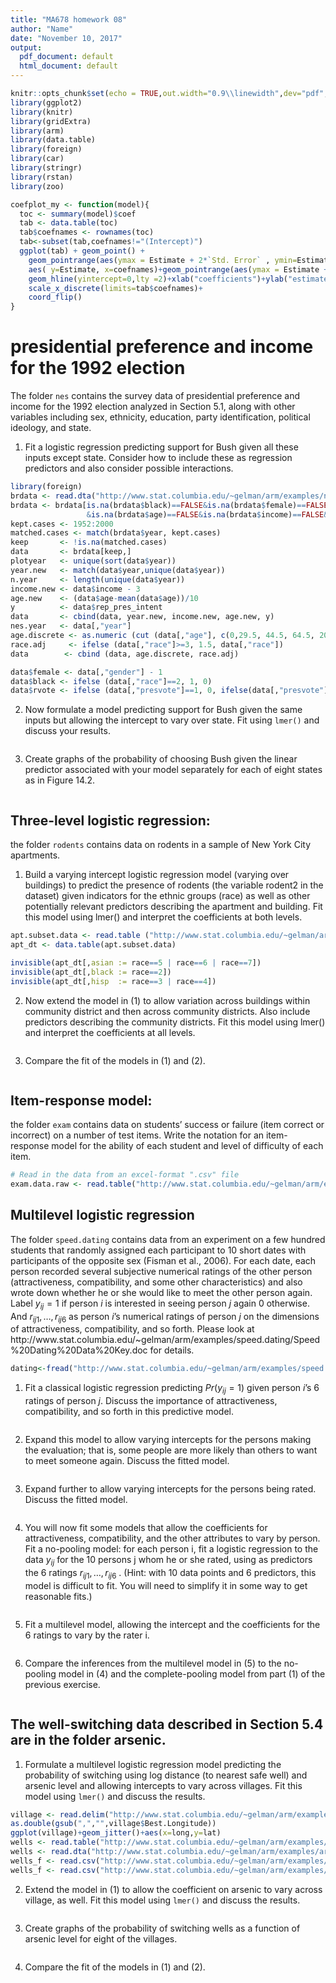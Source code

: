 ```yaml
---
title: "MA678 homework 08"
author: "Name"
date: "November 10, 2017"
output:
  pdf_document: default
  html_document: default
---
```


```r
knitr::opts_chunk$set(echo = TRUE,out.width="0.9\\linewidth",dev="pdf",fig.align  = 'center')
library(ggplot2)
library(knitr)
library(gridExtra)
library(arm)
library(data.table)
library(foreign)
library(car)
library(stringr)
library(rstan)
library(zoo)

coefplot_my <- function(model){
  toc <- summary(model)$coef
  tab <- data.table(toc)
  tab$coefnames <- rownames(toc)
  tab<-subset(tab,coefnames!="(Intercept)")
  ggplot(tab) + geom_point() + 
    geom_pointrange(aes(ymax = Estimate + 2*`Std. Error` , ymin=Estimate - 2*`Std. Error`),lwd=0.2)+
    aes( y=Estimate, x=coefnames)+geom_pointrange(aes(ymax = Estimate + `Std. Error` , ymin=Estimate - `Std. Error`))+
    geom_hline(yintercept=0,lty	=2)+xlab("coefficients")+ylab("estimate +/- 2 Std.Error")+
    scale_x_discrete(limits=tab$coefnames)+ 
    coord_flip()
}
```


# presidential preference and income for the 1992 election

The folder `nes` contains the survey data of presidential preference and income for the 1992 election analyzed in Section 5.1, along with other variables including sex, ethnicity, education, party identification, political ideology, and state.

1. Fit a logistic regression predicting support for Bush given all these inputs except state. Consider how to include these as regression predictors and also consider possible interactions.

```r
library(foreign)
brdata <- read.dta("http://www.stat.columbia.edu/~gelman/arm/examples/nes/nes5200_processed_voters_realideo.dta",convert.factors=F)
brdata <- brdata[is.na(brdata$black)==FALSE&is.na(brdata$female)==FALSE&is.na(brdata$educ1)==FALSE
                 &is.na(brdata$age)==FALSE&is.na(brdata$income)==FALSE&is.na(brdata$state)==FALSE,]
kept.cases <- 1952:2000
matched.cases <- match(brdata$year, kept.cases)
keep       <- !is.na(matched.cases)
data       <- brdata[keep,]
plotyear   <- unique(sort(data$year))
year.new   <- match(data$year,unique(data$year))
n.year     <- length(unique(data$year))
income.new <- data$income - 3
age.new    <- (data$age-mean(data$age))/10
y          <- data$rep_pres_intent
data       <- cbind(data, year.new, income.new, age.new, y)
nes.year   <- data[,"year"]
age.discrete <- as.numeric (cut (data[,"age"], c(0,29.5, 44.5, 64.5, 200)))
race.adj     <- ifelse (data[,"race"]>=3, 1.5, data[,"race"])
data        <- cbind (data, age.discrete, race.adj)

data$female <- data[,"gender"] - 1
data$black <- ifelse (data[,"race"]==2, 1, 0)
data$rvote <- ifelse (data[,"presvote"]==1, 0, ifelse(data[,"presvote"]==2, 1, NA))

```

2.  Now formulate a model predicting support for Bush given the same inputs but allowing the intercept to vary over state. Fit using `lmer()` and discuss your results.

```r

```

3. Create graphs of the probability of choosing Bush given the linear predictor associated with your model separately for each of eight states as in Figure 14.2.

```r

```



## Three-level logistic regression: 

the folder `rodents` contains data on rodents in a sample of New York City apartments.

1. Build a varying intercept logistic regression model (varying over buildings) to predict the presence of rodents (the variable rodent2 in the dataset) given indicators for the ethnic groups (race) as well as other potentially relevant predictors describing the apartment and building. Fit this model using lmer() and interpret the coefficients at both levels.

```r
apt.subset.data <- read.table ("http://www.stat.columbia.edu/~gelman/arm/examples/rodents/rodents.dat", header=TRUE)
apt_dt <- data.table(apt.subset.data)

invisible(apt_dt[,asian := race==5 | race==6 | race==7])
invisible(apt_dt[,black := race==2])
invisible(apt_dt[,hisp  := race==3 | race==4])

``` 

2. Now extend the model in (1) to allow variation across buildings within community district and then across community districts. Also include predictors describing the community districts. Fit this model using lmer() and interpret the coefficients at all levels.

```r


```

3. Compare the fit of the models in (1) and (2).

```r


```

## Item-response model: 

the folder `exam` contains data on students' success or failure (item correct or incorrect) on a number of test items. Write the notation for an item-response model for the ability of each student and level of difficulty of each item.

```r
# Read in the data from an excel-format ".csv" file
exam.data.raw <- read.table("http://www.stat.columbia.edu/~gelman/arm/examples/exam/mtermgrades.txt", header=FALSE)

```

##  Multilevel logistic regression 

The folder `speed.dating` contains data from an experiment on a few hundred students that randomly assigned each participant to 10 short dates with participants of the opposite sex (Fisman et al., 2006). For each date, each person recorded several subjective numerical ratings of the other person (attractiveness, compatibility, and some other characteristics) and also wrote down whether he or she would like to meet the other person again. Label $y_{ij} = 1$ if person $i$ is interested in seeing person $j$ again $0$ otherwise.
And $r_{ij1},\dots, r_{ij6}$ as person $i$'s numerical ratings of person $j$ on the dimensions of attractiveness, compatibility, and so forth.
Please look at 
http://www.stat.columbia.edu/~gelman/arm/examples/speed.dating/Speed%20Dating%20Data%20Key.doc
for details.

```r
dating<-fread("http://www.stat.columbia.edu/~gelman/arm/examples/speed.dating/Speed%20Dating%20Data.csv")

```

1. Fit a classical logistic regression predicting $Pr(y_{ij} = 1)$ given person $i$'s 6 ratings of person $j$. Discuss the importance of attractiveness, compatibility, and so forth in this predictive model.

```r

```

2. Expand this model to allow varying intercepts for the persons making the evaluation; that is, some people are more likely than others to want to meet someone again. Discuss the fitted model.

```r

```

3. Expand further to allow varying intercepts for the persons being rated. Discuss the fitted model.

```r

```

4. You will now fit some models that allow the coefficients for attractiveness, compatibility, and the other attributes to vary by person. Fit a no-pooling model: for each person i, fit a logistic regression to the data $y_{ij}$ for the 10 persons j whom he or she rated, using as predictors the 6 ratings $r_{ij1},\dots,r_{ij6}$ . (Hint: with 10 data points and 6 predictors, this model is difficult to fit. You will need to simplify it in some way to get reasonable fits.)
```r

```


5. Fit a multilevel model, allowing the intercept and the coefficients for the 6 ratings to vary by the rater i.

```r

```

6. Compare the inferences from the multilevel model in (5) to the no-pooling model in (4) and the complete-pooling model from part (1) of the previous exercise.

```r

```



## The well-switching data described in Section 5.4 are in the folder arsenic.

1. Formulate a multilevel logistic regression model predicting the probability of switching using log distance (to nearest safe well) and arsenic level and allowing intercepts to vary across villages. Fit this model using `lmer()` and discuss the results.

```r

village <- read.delim("http://www.stat.columbia.edu/~gelman/arm/examples/arsenic/Village.txt",header=TRUE,dec = ",")
as.double(gsub(",","",village$Best.Longitude))
ggplot(village)+geom_jitter()+aes(x=long,y=lat)
wells <- read.table("http://www.stat.columbia.edu/~gelman/arm/examples/arsenic/wells.dat", header=TRUE)
wells <- read.dta("http://www.stat.columbia.edu/~gelman/arm/examples/arsenic/all.dta",convert.factors=F)
wells_f <- read.csv("http://www.stat.columbia.edu/~gelman/arm/examples/arsenic/All.csv", header=TRUE)
wells_f <- read.csv("http://www.stat.columbia.edu/~gelman/arm/examples/arsenic/fulldata1.csv", header=TRUE)

```

2. Extend the model in (1) to allow the coefficient on arsenic to vary across village, as well. Fit this model using `lmer()` and discuss the results.

```r


```

3. Create graphs of the probability of switching wells as a function of arsenic level for eight of the villages.

```r


```

4. Compare the fit of the models in (1) and (2).

```r


```
